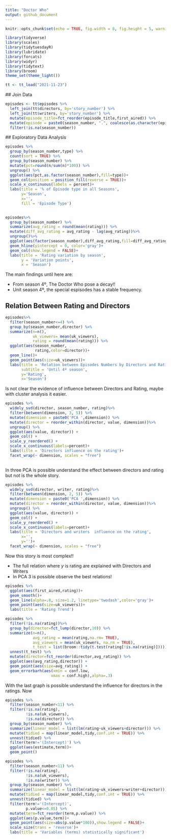 ```yaml
---
title: "Doctor Who"
output: github_document
---
```


```r
knitr::opts_chunk$set(echo = TRUE, fig.width = 8, fig.height = 5, warning = FALSE,message = FALSE)
```


```r
library(tidyverse)
library(scales)
library(tidytuesdayR)
library(lubridate)
library(forcats)
library(widyr)
library(tidytext)
library(broom)
theme_set(theme_light())
```

```r
tt <- tt_load("2021-11-23")
```

## Join Data



```r
episodes <- tt$episodes %>%
  left_join(tt$directors, by='story_number') %>%
  left_join(tt$writers, by='story_number') %>%
  mutate(episode_title=fct_reorder(episode_title,first_aired)) %>%
  mutate(episode = paste0(season_number, ".", coalesce(as.character(episode_number), "X"), " ", episode_title)) %>%
  filter(!is.na(season_number))
```

## Exploratory Data Analysis 

```r
episodes %>%
  group_by(season_number,type) %>%
  count(sort = TRUE) %>%
  group_by(season_number) %>%
  mutate(pct=round(n/sum(n)*100)) %>%
  ungroup() %>%
  ggplot(aes(pct,as.factor(season_number),fill=type))+
  geom_col(position = position_fill(reverse = TRUE))+
  scale_x_continuous(labels = percent)+
  labs(title = '% of Episode type in all Seasons',
       y='Season',
       x='',
       fill = 'Episode Type')
  
```


```r
episodes%>%
  group_by(season_number) %>%
  summarize(avg_rating = round(mean(rating))) %>%
  mutate(diff_avg_rating = avg_rating - lag(avg_rating))%>%
  ungroup()%>%
  ggplot(aes(factor(season_number),diff_avg_rating,fill=diff_avg_rating>0))+
  geom_hline(yintercept = 0, color='gray')+
  geom_col(show.legend = FALSE)+
  labs(title = 'Rating variation by season',
       y = 'Variation points',
       x = 'Season')

```

 The main findings until here are:
 
 * From season 4º, The Doctor Who pose a decay!!
 * Unit season 4º, the special espisodes has a stable frequency.
 
## Relation Between Rating and Directors
 
```r
episodes%>%
  filter(season_number<=4) %>%
  group_by(season_number,director) %>%
  summarize(n=n(),
            uk_viewers= mean(uk_viewers),
            rating = round(mean(rating))) %>%
  ggplot(aes(season_number,
             rating,color=director))+
  geom_line()+
  geom_point(aes(size=uk_viewers))+
  labs(title = 'Relation between Episodes Numbers by Directors and Rating',
       subtitle = 'Until 4º season',
       y='Rating',
       x='Season')
```

Is not clear the evidence of influence between Directors and Rating, maybe with cluster analysis it easier.
 
```r

episodes %>%
  widely_svd(director, season_number, rating)%>%
  filter(between(dimension, 3, 5)) %>%
  mutate(dimension = paste0('PCA ',dimension)) %>%
  mutate(director = reorder_within(director, value, dimension))%>%
  ungroup() %>%
  ggplot(aes(value, director)) +
  geom_col() +
  scale_y_reordered() +
  scale_x_continuous(labels=percent)+
  labs(title = 'Directors influence on the rating')+
  facet_wrap(~ dimension, scales = "free")
  

```

In three PCA is possible understand the effect between directors and rating but  not is the whole story.

```r
episodes %>%
  widely_svd(director, writer, rating)%>%
  filter(between(dimension, 2, 5)) %>%
  mutate(dimension = paste0('PCA ',dimension)) %>%
  mutate(director = reorder_within(director, value, dimension))%>%
  ungroup() %>%
  ggplot(aes(value, director)) +
  geom_col() +
  scale_y_reordered() +
  scale_x_continuous(labels=percent)+
  labs(title = 'Directors and writers  influence on the rating',
       x='',
       y='')+
  facet_wrap(~ dimension, scales = "free")
```

Now this story is most complex!! 

* The full relation where $y$ is rating are explained with Directors and Writers
* In PCA 3 is possible observe the best relations!


```r
episodes %>%
  ggplot(aes(first_aired,rating))+
  geom_smooth()+
  geom_line(alpha=.8, size=1.2, linetype='twodash',color='gray')+
  geom_point(aes(size=uk_viewers))+
  labs(title = 'Rating Trend')
```




```r
episodes %>%
  filter(!is.na(rating))%>%
  group_by(director=fct_lump(director,10)) %>%
  summarize(n=n(),
            avg_rating = mean(rating,na.rm= TRUE),
            avg_viewers = mean(uk_viewers, na.rm = TRUE),
            t_test = list(broom::tidy(t.test(rating[!is.na(rating)])))) %>%
  unnest(t_test) %>%
  mutate(director=fct_reorder(director,avg_rating)) %>%
  ggplot(aes(avg_rating,director)) + 
  geom_point(aes(size=avg_rating)) +
  geom_errorbarh(aes(xmin = conf.low,
                    xmax = conf.high),alpha=.3)
```

With the last graph is possible understand the influence for directors in the ratings. Now 



```r
episodes %>%
  filter(season_number<11) %>%
  filter(!is.na(rating),
         !is.na(uk_viewers),
         !is.na(director)) %>%
  group_by(season_number) %>%
  summarize(linear_model = list(lm(rating~uk_viewers+director))) %>%
  mutate(tidied = map(linear_model,tidy,conf.int = TRUE)) %>%
  unnest(tidied) %>%
  filter(term!='(Intercept)') %>%
  ggplot(aes(estimate,term))+
  geom_point()
```



```r
episodes %>%
  filter(season_number<11) %>%
  filter(!is.na(rating),
         !is.na(uk_viewers),
         !is.na(writer)) %>%
  group_by(season_number) %>%
  summarize(linear_model = list(lm(rating~uk_viewers+writer+director))) %>%
  mutate(tidied = map(linear_model,tidy,conf.int = TRUE)) %>%
  unnest(tidied) %>%
  filter(term!='(Intercept)',
         p.value<=0.05) %>%
  mutate(term=fct_reorder(term,p.value)) %>%
  ggplot(aes(p.value,term))+
  geom_point(aes(size=abs(p.value*100)),show.legend = FALSE)+
  scale_size(trans = 'reverse')+
  labs(title = 'Variables (terms) statistically significant')
```



